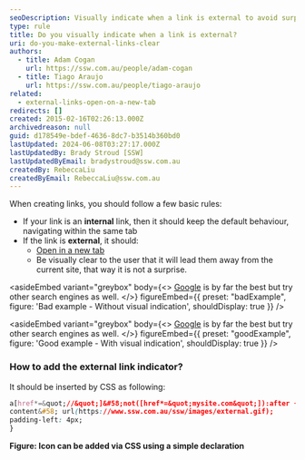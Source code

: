 ```yaml
---
seoDescription: Visually indicate when a link is external to avoid surprises and enhance user experience by adding an icon or indicator to distinguish external links from internal ones.
type: rule
title: Do you visually indicate when a link is external?
uri: do-you-make-external-links-clear
authors:
  - title: Adam Cogan
    url: https://ssw.com.au/people/adam-cogan
  - title: Tiago Araujo
    url: https://ssw.com.au/people/tiago-araujo
related:
  - external-links-open-on-a-new-tab
redirects: []
created: 2015-02-16T02:26:13.000Z
archivedreason: null
guid: d178549e-bdef-4636-8dc7-b3514b360bd0
lastUpdated: 2024-06-08T03:27:17.000Z
lastUpdatedBy: Brady Stroud [SSW]
lastUpdatedByEmail: bradystroud@ssw.com.au
createdBy: RebeccaLiu
createdByEmail: RebeccaLiu@ssw.com.au
---
```


When creating links, you should follow a few basic rules:
- If your link is an **internal** link, then it should keep the default behaviour, navigating within the same tab
- If the link is **external**, it should:
  - [Open in a new tab](/external-links-open-on-a-new-tab)
  - Be visually clear to the user that it will lead them away from the current site, that way it is not a surprise.

<asideEmbed
  variant="greybox"
  body={<>
    [Google](https://www.ssw.com.au/ssw/Redirect/Web/Google.htm) is by far the best but try other search engines as well.
  </>}
  figureEmbed={{
    preset: "badExample",
    figure: 'Bad example - Without visual indication',
    shouldDisplay: true
  }}
/>

<asideEmbed
  variant="greybox"
  body={<>
    [Google](https://google.com) is by far the best but try other search engines as well.
  </>}
  figureEmbed={{
    preset: "goodExample",
    figure: 'Good example - With visual indication',
    shouldDisplay: true
  }}
/>

### How to add the external link indicator?

It should be inserted by CSS as following:

```css
a[href*=&quot;//&quot;]&#58;not([href*=&quot;mysite.com&quot;]):after {
content&#58; url(https://www.ssw.com.au/ssw/images/external.gif);
padding-left: 4px;
}
```

**Figure: Icon can be added via CSS using a simple declaration**
